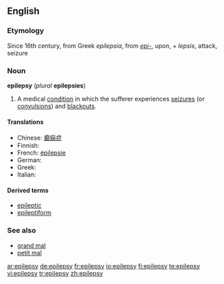 ==English==

===Etymology===
Since 16th century, from Greek ''epilepsia'', from ''[[epi-]]'', upon, + ''lepsis'', attack, seizure

===Noun===
{{wikipedia}}
'''epilepsy''' (''plural'' '''epilepsies''')

# {{pathology}} A medical [[condition]] in which the sufferer experiences [[seizure]]s (or [[convulsion]]s) and [[blackout]]s.

====Translations====
* Chinese: [[癫痫症]]
* Finnish: {{t+|fi|epilepsia}}
* French: [[épilepsie]] {{f}}
* German: {{t-|de|Epilepsie|f}}
* Greek: {{t+|el|επιληψία|f|sc=Grek}}
* Italian: {{t+|it|epilessia|f}}

====Derived terms====
*[[epileptic]]
*[[epileptiform]]

===See also===
*[[grand mal]]
*[[petit mal]]

[[ar:epilepsy]]
[[de:epilepsy]]
[[fr:epilepsy]]
[[io:epilepsy]]
[[fi:epilepsy]]
[[te:epilepsy]]
[[vi:epilepsy]]
[[tr:epilepsy]]
[[zh:epilepsy]]